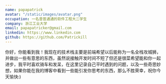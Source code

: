 ```yaml
---
name: papapatrick
avatar: "/static/images/avatar.png"
occupation: 一名普普通通的软件工程大二学生
company: 浙江工业大学
email: papapatricker@gmail.com
linkedin: https://www.linkedin.com
github: https://github.com/Patrickill
---
```

你好，你能看到我！我现在的技术栈主要是前端希望以后能称为一名全栈攻城狮，并做出一些有意思的东西，虽然说接触开发时间不短了但还是很菜希望能和你一起进步，我平时喜欢骑车和发呆，在这里记录自己平时遇到的问题，以及一些奇思妙想，如果你能在我的博客中看到一些能引发你思考的东西，那么不胜荣幸，祝你今天愉快:)